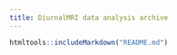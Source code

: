 ```yaml
---
title: DiurnalMRI data analysis archive
---
```


```r
htmltools::includeMarkdown("README.md")
```


